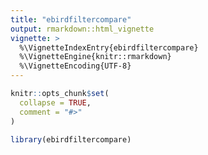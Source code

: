 ```yaml
---
title: "ebirdfiltercompare"
output: rmarkdown::html_vignette
vignette: >
  %\VignetteIndexEntry{ebirdfiltercompare}
  %\VignetteEngine{knitr::rmarkdown}
  %\VignetteEncoding{UTF-8}
---
```


```r
knitr::opts_chunk$set(
  collapse = TRUE,
  comment = "#>"
)
```

```r
library(ebirdfiltercompare)
```
